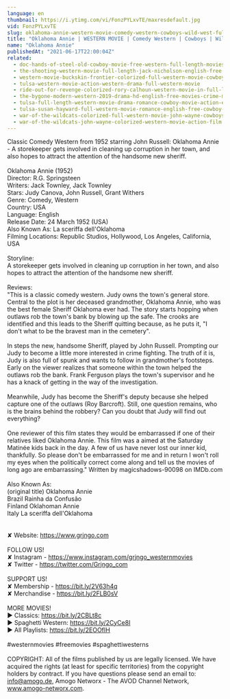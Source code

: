 ```yaml
---
language: en
thumbnail: https://i.ytimg.com/vi/FonzPYLxvTE/maxresdefault.jpg
vid: FonzPYLxvTE
slug: oklahoma-annie-western-movie-comedy-western-cowboys-wild-west-full-movie-english
title: "Oklahoma Annie | WESTERN MOVIE | Comedy Western | Cowboys | Wild West | Full Movie English"
name: "Oklahoma Annie"
publishedAt: "2021-06-17T22:00:04Z"
related:
  - doc-hands-of-steel-old-cowboy-movie-free-western-full-length-movies-free-youtube-movie
  - the-shooting-western-movie-full-length-jack-nicholson-english-free-full-westerns
  - western-movie-buckskin-frontier-colorized-full-western-movie-cowboys-ranch-film
  - tulsa-western-movie-action-western-drama-full-western-movie
  - ride-out-for-revenge-colorized-rory-calhoun-western-movie-in-full-length
  - the-bygone-modern-western-2019-drama-hd-english-free-movies-crime-mystery
  - tulsa-full-length-western-movie-drama-romance-cowboy-movie-action-english
  - tulsa-susan-hayward-full-western-movie-romance-english-free-cowboy-movie
  - war-of-the-wildcats-colorized-full-western-movie-john-wayne-cowboys
  - war-of-the-wildcats-john-wayne-colorized-western-movie-action-film
---
```


Classic Comedy Western from 1952 starring John Russell: Oklahoma Annie - A storekeeper gets involved in cleaning up corruption in her town, and also hopes to attract the attention of the handsome new sheriff.<br />
<br />
Oklahoma Annie (1952)<br />
Director: R.G. Springsteen<br />
Writers: Jack Townley, Jack Townley <br />
Stars: Judy Canova, John Russell, Grant Withers<br />
Genre: Comedy, Western <br />
Country: USA<br />
Language: English<br />
Release Date: 24 March 1952 (USA) <br />
Also Known As: La sceriffa dell'Oklahoma <br />
Filming Locations: Republic Studios, Hollywood, Los Angeles, California, USA<br />
<br />
Storyline:<br />
A storekeeper gets involved in cleaning up corruption in her town, and also hopes to attract the attention of the handsome new sheriff.<br />
<br />
Reviews:<br />
"This is a classic comedy western. Judy owns the town's general store. Central to the plot is her deceased grandmother, Oklahoma Annie, who was the best female Sheriff Oklahoma ever had. The story starts hopping when outlaws rob the town's bank by blowing up the safe. The crooks are identified and this leads to the Sheriff quitting because, as he puts it, "I don't what to be the bravest man in the cemetery".<br />
<br />
In steps the new, handsome Sheriff, played by John Russell. Prompting our Judy to become a little more interested in crime fighting. The truth of it is, Judy is also full of spunk and wants to follow in grandmother's footsteps. Early on the viewer realizes that someone within the town helped the outlaws rob the bank. Frank Ferguson plays the town's supervisor and he has a knack of getting in the way of the investigation.<br />
<br />
Meanwhile, Judy has become the Sheriff's deputy because she helped capture one of the outlaws (Roy Barcroft). Still, one question remains, who is the brains behind the robbery? Can you doubt that Judy will find out everything?<br />
<br />
One reviewer of this film states they would be embarrassed if one of their relatives liked Oklahoma Annie. This film was a aimed at the Saturday Matinée kids back in the day. A few of us have never lost our inner kid, thankfully. So please don't be embarrassed for me and in return I won't roll my eyes when the politically correct come along and tell us the movies of long ago are embarrassing." Written by magicshadows-90098 on IMDb.com <br />
<br />
Also Known As:<br />
(original title) Oklahoma Annie<br />
Brazil Rainha da Confusão<br />
Finland Oklahoman Annie<br />
Italy La sceriffa dell'Oklahoma<br />
<br />
<br />
✘ Website: https://www.grjngo.com<br />
<br />
FOLLOW US!<br />
✘ Instagram - https://www.instagram.com/grjngo_westernmovies<br />
✘ Twitter - https://twitter.com/Grjngo_com<br />
<br />
SUPPORT US!<br />
✘ Membership - https://bit.ly/2V63h4q<br />
✘ Merchandise - https://bit.ly/2FLB0sV<br />
<br />
MORE MOVIES! <br />
► Classics: https://bit.ly/2CBLt8c <br />
► Spaghetti Western: https://bit.ly/2CyCe8I <br />
► All Playlists: https://bit.ly/2EOOfIH <br />
<br />
#westernmovies #freemovies #spaghettiwesterns<br />
<br />
COPYRIGHT: All of the films published by us are legally licensed. We have acquired the rights (at least for specific territories) from the copyright holders by contract. If you have questions please send an email to: info@amogo.de, Amogo Networx - The AVOD Channel Network, www.amogo-networx.com.